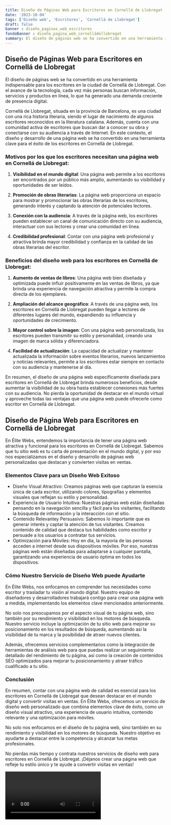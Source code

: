 ```yaml
---
title: Diseño de Páginas Web para Escritores en Cornellá de Llobregat
date: '2023-10-04'
tags: ['Diseño web', 'Escritores', 'Cornellá de Llobregat']
draft: false
banner : diseño_paginas_web_escritores
fondoBanner : diseño_pagina_web_cornelládellobregat
summary: El diseño de páginas web se ha convertido en una herramienta indispensable para los escritores en la ciudad de Cornellá de Llobregat. Con el avance de la tecnología, cada vez más personas buscan información, servicios y productos en línea, lo que ha generado una demanda creciente de presencia digital. 
---
```


## Diseño de Páginas Web para Escritores en Cornellá de Llobregat

El diseño de páginas web se ha convertido en una herramienta indispensable para los escritores en la ciudad de Cornellá de Llobregat. Con el avance de la tecnología, cada vez más personas buscan información, servicios y productos en línea, lo que ha generado una demanda creciente de presencia digital. 

Cornellá de Llobregat, situada en la provincia de Barcelona, es una ciudad con una rica historia literaria, siendo el lugar de nacimiento de algunos escritores reconocidos en la literatura catalana. Además, cuenta con una comunidad activa de escritores que buscan dar a conocer su obra y conectarse con su audiencia a través de Internet. En este contexto, el diseño y desarrollo de una página web se ha convertido en una herramienta clave para el éxito de los escritores en Cornellá de Llobregat.

### Motivos por los que los escritores necesitan una página web en Cornellá de Llobregat:

1. **Visibilidad en el mundo digital**: Una página web permite a los escritores ser encontrados por un público más amplio, aumentando su visibilidad y oportunidades de ser leídos.

2. **Promoción de obras literarias**: La página web proporciona un espacio para mostrar y promocionar las obras literarias de los escritores, generando interés y captando la atención de potenciales lectores.

3. **Conexión con la audiencia**: A través de la página web, los escritores pueden establecer un canal de comunicación directo con su audiencia, interactuar con sus lectores y crear una comunidad en línea.

4. **Credibilidad profesional**: Contar con una página web profesional y atractiva brinda mayor credibilidad y confianza en la calidad de las obras literarias del escritor.

### Beneficios del diseño web para los escritores en Cornellá de Llobregat:

1. **Aumento de ventas de libros**: Una página web bien diseñada y optimizada puede influir positivamente en las ventas de libros, ya que brinda una experiencia de navegación atractiva y permite la compra directa de los ejemplares.

2. **Ampliación del alcance geográfico**: A través de una página web, los escritores en Cornellá de Llobregat pueden llegar a lectores de diferentes lugares del mundo, expandiendo su influencia y oportunidades de crecimiento.

3. **Mayor control sobre la imagen**: Con una página web personalizada, los escritores pueden transmitir su estilo y personalidad, creando una imagen de marca sólida y diferenciadora.

4. **Facilidad de actualización**: La capacidad de actualizar y mantener actualizada la información sobre eventos literarios, nuevos lanzamientos y noticias relevantes, permite a los escritores estar siempre en contacto con su audiencia y mantenerse al día.

En resumen, el diseño de una página web específicamente diseñada para escritores en Cornellá de Llobregat brinda numerosos beneficios, desde aumentar la visibilidad de su obra hasta establecer conexiones más fuertes con su audiencia. No pierda la oportunidad de destacar en el mundo virtual y aproveche todas las ventajas que una página web puede ofrecerle como escritor en Cornellá de Llobregat.

<GifSeo />

<Cta />

## Diseño de Página Web para Escritores en Cornellá de Llobregat

En Élite Webs, entendemos la importancia de tener una página web atractiva y funcional para los escritores en Cornellá de Llobregat. Sabemos que tu sitio web es tu carta de presentación en el mundo digital, y por eso nos especializamos en el diseño y desarrollo de páginas web personalizadas que destacan y convierten visitas en ventas.

### Elementos Clave para un Diseño Web Exitoso

- Diseño Visual Atractivo: Creamos páginas web que capturan la esencia única de cada escritor, utilizando colores, tipografías y elementos visuales que reflejan su estilo y personalidad.
- Experiencia de Usuario Intuitiva: Nuestras páginas web están diseñadas pensando en la navegación sencilla y fácil para los visitantes, facilitando la búsqueda de información y la interacción con el sitio.
- Contenido Relevantey Persuasivo: Sabemos lo importante que es generar interés y captar la atención de tus visitantes. Creamos contenido de calidad que destaca tus habilidades como escritor y persuade a los usuarios a contratar tus servicios.
- Optimización para Móviles: Hoy en día, la mayoría de las personas acceden a internet desde sus dispositivos móviles. Por eso, nuestras páginas web están diseñadas para adaptarse a cualquier pantalla, garantizando una experiencia de usuario óptima en todos los dispositivos.

### Cómo Nuestro Servicio de Diseño Web puede Ayudarte

En Élite Webs, nos enfocamos en comprender tus necesidades como escritor y trasladar tu visión al mundo digital. Nuestro equipo de diseñadores y desarrolladores trabajará contigo para crear una página web a medida, implementando los elementos clave mencionados anteriormente.

No solo nos preocupamos por el aspecto visual de tu página web, sino también por su rendimiento y visibilidad en los motores de búsqueda. Nuestro servicio incluye la optimización de tu sitio web para mejorar su posicionamiento en los resultados de búsqueda, aumentando así la visibilidad de tu marca y la posibilidad de atraer nuevos clientes.

Además, ofrecemos servicios complementarios como la integración de herramientas de análisis web para que puedas realizar un seguimiento detallado del rendimiento de tu página, así como la creación de contenidos SEO optimizados para mejorar tu posicionamiento y atraer tráfico cualificado a tu sitio.

### Conclusión

En resumen, contar con una página web de calidad es esencial para los escritores en Cornellá de Llobregat que desean destacar en el mundo digital y convertir visitas en ventas. En Élite Webs, ofrecemos un servicio de diseño web personalizado que combina elementos clave de éxito, como un diseño visual atractivo, una experiencia de usuario intuitiva, contenido relevante y una optimización para móviles.

No solo nos enfocamos en el diseño de tu página web, sino también en su rendimiento y visibilidad en los motores de búsqueda. Nuestro objetivo es ayudarte a destacar entre la competencia y alcanzar tus metas profesionales.

No pierdas más tiempo y contrata nuestros servicios de diseño web para escritores en Cornellá de Llobregat. ¡Déjanos crear una página web que refleje tu estilo único y te ayude a convertir visitas en ventas!

<Video />

<CtaBot job='Escritores' city='Cornellá de Llobregat'/>

<Gmaps query='Cornellá de Llobregat+españa+maps' />